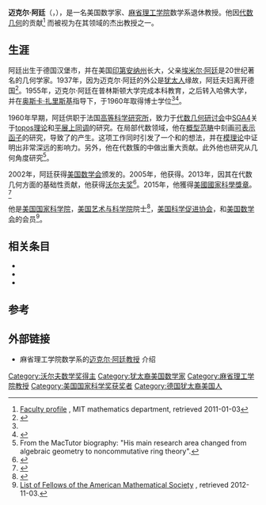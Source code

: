 {{Infobox scientist
| name              = 迈克尔·阿廷
| image             = Michael Artin.jpg
| image_size        = 225px
| caption           = 迈克尔·阿廷
| birth_date        = {{Birth date and age|df=y|1934|6|28}}
| birth_place       = [[德国|德国]][[汉堡市|汉堡市]]
| death_date        =
| death_place       =
| nationality       = [[USA|美国]]
| fields            = [[数学|数学]]
| workplaces        = [[麻省理工学院|麻省理工学院]]
| alma_mater        = [[哈佛大学|哈佛大学]]<br>[[普林斯顿大学|普林斯顿大学]]
| doctoral_advisor  = [[奥斯卡·扎里斯基|奥斯卡·扎里斯基]]
| doctoral_students = {{le|埃里克·弗里德兰德|Eric Friedlander}}<br>{{le|大卫·哈巴特|David Harbater}}<br>{{le|里克·米兰达|Rick Miranda}}<br>{{le|辛诺维·赖克斯坦|Zinovy Reichstein}}<br>{{le|阿姆农·页库铁力|Amnon Yekutieli}}
| thesis_title      = 论讹凯斯面
| thesis_year       = 1960
| known_for         =
| awards            = {{le|哈佛百年奖章|Harvard Centennial Medal}} (2005)<br>{{le|勒罗伊·P·斯蒂尔奖|Leroy P. Steele Prizes}} (2002)<br>[[沃尔夫奖|沃尔夫奖]] (2013)<br>[[美國國家科學獎章|美國國家科學獎章]] (2015)
}}
'''迈克尔·阿廷'''（{{lang|en|'''Michael Artin'''}}，{{bd|1934年|6月28日||}}），是一名美国数学家、[[麻省理工学院|麻省理工学院]]数学系退休教授。他因[[代数几何|代数几何]]的贡献<ref name="profile">[http://math.mit.edu/people/profile.php?pid=9 Faculty profile] {{Wayback|url=http://math.mit.edu/people/profile.php?pid=9 |date=20130408101114 }}, MIT mathematics department, retrieved 2011-01-03</ref> 而被视为在其领域的杰出教授之一。

==生涯==
阿廷出生于德国汉堡市，并在美国[[印第安纳州|印第安纳州]]长大，父亲[[埃米尔·阿廷|埃米尔·阿廷]]是20世纪著名的几何学家。1937年，因为迈克尔·阿廷的外公是[[犹太人|犹太人]]缘故，阿廷夫妇离开德国<ref name="mactutor">{{MacTutor Biography|id=Artin_Michael}}</ref>。1955年，迈克尔·阿廷在普林斯顿大学完成本科教育，之后转入哈佛大学，并在[[奥斯卡·扎里斯基|奥斯卡·扎里斯基]]指导下，于1960年取得博士学位<ref name="profile"/><ref>{{MathGenealogy |id=22863}}</ref>。

1960年早期，阿廷供职于法国[[法國高等科學研究所|高等科学研究所]]，致力于[[代数几何研讨会|代数几何研讨会]]中[[SGA4|SGA4]]关于[[topos理论|topos理论]]和[[平展上同调|平展上同调]]的研究。在局部代数领域，他在[[概型范畴|概型范畴]]中刻画[[可表示函子|可表示函子]]的研究，导致了{{le|Artin逼近定理|Artin approximation theorem}}的产生。这项工作同时引发了一个{{le|代数空间|algebraic space}}和{{le|代数堆|algebraic stack}}的想法，并在[[模理论|模理论]]中证明出非常深远的影响力。另外，他在代数簇的{{le|变形理论|deformation theory}}中做出重大贡献。此外他也研究从几何角度研究{{le|非交换环|noncommutative ring}}<ref>From the MacTutor biography: "His main research area changed from algebraic geometry to noncommutative ring theory".</ref>。

2002年，阿廷获得[[美国数学会|美国数学会]]颁发的{{le|勒罗伊·P·斯蒂尔奖|Leroy P. Steele Prizes}}。2005年，他获得{{le|哈佛百年奖章|Harvard Centennial Medal}}。2013年，因其在代数几何方面的基础性贡献，他获得[[沃尔夫奖|沃尔夫奖]]<ref>{{cite news|title=Israel’s Wolf Prize winners named|url=http://www.jta.org/2013/01/03/news-opinion/israel-middle-east/israels-wolf-prize-winners-named|accessdate=2015-07-15|work=Marcy Oster|date=January 3, 2013|archive-url=https://web.archive.org/web/20150716003452/http://www.jta.org/2013/01/03/news-opinion/israel-middle-east/israels-wolf-prize-winners-named|archive-date=2015-07-16|dead-url=yes}}</ref>。2015年，他獲得[[美國國家科學獎章|美國國家科學獎章]]。<ref>{{cite news|url=http://news.mit.edu/2015/artin-jackson-national-medal-science-1223|title=Michael Artin and Shirley Jackson win nation’s highest honor in science and technology|work=MIT News Office|date=2015-12-23|accessdate=2015-12-29|archive-date=2021-03-03|archive-url=https://web.archive.org/web/20210303081155/https://news.mit.edu/2015/artin-jackson-national-medal-science-1223|dead-url=no}}</ref>

他是[[美国国家科学院|美国国家科学院]]，[[美国艺术与科学院|美国艺术与科学院]]院士<ref name=AAAS>{{cite web|title=Book of Members, 1780-2010: Chapter A|url=http://www.amacad.org/publications/BookofMembers/ChapterA.pdf|publisher=American Academy of Arts and Sciences|accessdate=25 April 2011|archive-date=2011-05-10|archive-url=https://web.archive.org/web/20110510021801/http://www.amacad.org/publications/BookofMembers/ChapterA.pdf|dead-url=no}}</ref>，[[美国科学促进协会|美国科学促进协会]]，{{le|美国工业与应用数学协会|Society for Industrial and Applied Mathematics}}和[[美国数学会|美国数学会]]的会员<ref>[http://www.ams.org/profession/fellows-list List of Fellows of the American Mathematical Society] {{WebCite|url=https://www.webcitation.org/6IqU5WXgh?url=http://www.ams.org/profession/fellows-list |date=20130813162114 |dateformat=iso }}, retrieved 2012-11-03.</ref>。

==相关条目==
* {{le|阿廷-马楚尔ζ函数|Artin–Mazur zeta function}}
* {{le|阿廷-维迪尔二元性|Artin–Verdier duality}}
* {{le|温迪·阿廷|Wendy Artin}}

==参考==
{{Reflist}}

== 外部链接 ==
{{Commonscat|Michael Artin}}
* 麻省理工学院数学系的[http://math.mit.edu/directory/profile.php?pid=9 迈克尔·阿廷教授] {{Wayback|url=http://math.mit.edu/directory/profile.php?pid=9 |date=20210114150933 }}介绍
{{Wolf Prize in Mathematics}}
{{Winners of the National Medal of Science}}
{{Authority control}}
{{DEFAULTSORT:Artin, Michael}}

[[Category:沃尔夫数学奖得主|Category:沃尔夫数学奖得主]]
[[Category:犹太裔美国数学家|Category:犹太裔美国数学家]]
[[Category:麻省理工学院教授|Category:麻省理工学院教授]]
[[Category:美国国家科学奖获奖者|Category:美国国家科学奖获奖者]]
[[Category:德国犹太裔美国人|Category:德国犹太裔美国人]]